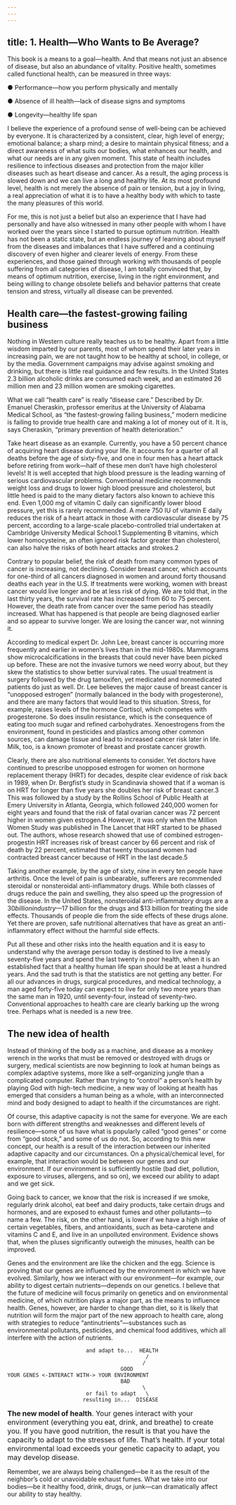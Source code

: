 ```yaml
---
---
---
```

title: 1. Health—Who Wants to Be Average?
---




This book is a means to a goal—health. And that means not just an absence of disease, but also an abundance of vitality. Positive health, sometimes called functional health, can be measured in three ways:

● Performance—how you perform physically and mentally

● Absence of ill health—lack of disease signs and symptoms

● Longevity—healthy life span



I believe the experience of a profound sense of well-being can be achieved by everyone. It is characterized by a consistent, clear, high level of energy; emotional balance; a sharp mind; a desire to maintain physical fitness; and a direct awareness of what suits our bodies, what enhances our health, and what our needs are in any given moment. This state of health includes resilience to infectious diseases and protection from the major killer diseases such as heart disease and cancer. As a result, the aging process is slowed down and we can live a long and healthy life. At its most profound level, health is not merely the absence of pain or tension, but a joy in living, a real appreciation of what it is to have a healthy body with which to taste the many pleasures of this world.

For me, this is not just a belief but also an experience that I have had personally and have also witnessed in many other people with whom I have worked over the years since I started to pursue optimum nutrition. Health has not been a static state, but an endless journey of learning about myself from the diseases and imbalances that I have suffered and a continuing discovery of even higher and clearer levels of energy. From these experiences, and those gained through working with thousands of people suffering from all categories of disease, I am totally convinced that, by means of optimum nutrition, exercise, living in the right environment, and being willing to change obsolete beliefs and behavior patterns that create tension and stress, virtually all disease can be prevented.





## Health care—the fastest-growing failing business


Nothing in Western culture really teaches us to be healthy. Apart from a little wisdom imparted by our parents, most of whom spend their later years in increasing pain, we are not taught how to be healthy at school, in college, or by the media. Government campaigns may advise against smoking and drinking, but there is little real guidance and few results. In the United States 2.3 billion alcoholic drinks are consumed each week, and an estimated 26 million men and 23 million women are smoking cigarettes.

What we call “health care” is really “disease care.” Described by Dr. Emanuel Cheraskin, professor emeritus at the University of Alabama Medical School, as “the fastest-growing failing business,” modern medicine is failing to provide true health care and making a lot of money out of it. It is, says Cheraskin, “primary prevention of health deterioration.”

Take heart disease as an example. Currently, you have a 50 percent chance of acquiring heart disease during your life. It accounts for a quarter of all deaths before the age of sixty-five, and one in four men has a heart attack before retiring from work—half of these men don’t have high cholesterol levels! It is well accepted that high blood pressure is the leading warning of serious cardiovascular problems. Conventional medicine recommends weight loss and drugs to lower high blood pressure and cholesterol, but little heed is paid to the many dietary factors also known to achieve this end. Even 1,000 mg of vitamin C daily can significantly lower blood pressure, yet this is rarely recommended. A mere 750 IU of vitamin E daily reduces the risk of a heart attack in those with cardiovascular disease by 75 percent, according to a large-scale placebo-controlled trial undertaken at Cambridge University Medical School.1 Supplementing B vitamins, which lower homocysteine, an often ignored risk factor greater than cholesterol, can also halve the risks of both heart attacks and strokes.2

Contrary to popular belief, the risk of death from many common types of cancer is increasing, not declining. Consider breast cancer, which accounts for one-third of all cancers diagnosed in women and around forty thousand deaths each year in the U.S. If treatments were working, women with breast cancer would live longer and be at less risk of dying. We are told that, in the last thirty years, the survival rate has increased from 60 to 75 percent. However, the death rate from cancer over the same period has steadily increased. What has happened is that people are being diagnosed earlier and so appear to survive longer. We are losing the cancer war, not winning it.

According to medical expert Dr. John Lee, breast cancer is occurring more frequently and earlier in women’s lives than in the mid-1980s. Mammograms show microcalcifications in the breasts that could never have been picked up before. These are not the invasive tumors we need worry about, but they skew the statistics to show better survival rates. The usual treatment is surgery followed by the drug tamoxifen, yet medicated and nonmedicated patients do just as well. Dr. Lee believes the major cause of breast cancer is “unopposed estrogen” (normally balanced in the body with progesterone), and there are many factors that would lead to this situation. Stress, for example, raises levels of the hormone Cortisol, which competes with progesterone. So does insulin resistance, which is the consequence of eating too much sugar and refined carbohydrates. Xenoestrogens from the environment, found in pesticides and plastics among other common sources, can damage tissue and lead to increased cancer risk later in life. Milk, too, is a known promoter of breast and prostate cancer growth.

Clearly, there are also nutritional elements to consider. Yet doctors have continued to prescribe unopposed estrogen for women on hormone replacement therapy (HRT) for decades, despite clear evidence of risk back in 1989, when Dr. Bergfist’s study in Scandinavia showed that if a woman is on HRT for longer than five years she doubles her risk of breast cancer.3 This was followed by a study by the Rollins School of Public Health at Emery University in Atlanta, Georgia, which followed 240,000 women for eight years and found that the risk of fatal ovarian cancer was 72 percent higher in women given estrogen.4 However, it was only when the Million Women Study was published in The Lancet that HRT started to be phased out. The authors, whose research showed that use of combined estrogen-progestin HRT increases risk of breast cancer by 66 percent and risk of death by 22 percent, estimated that twenty thousand women had contracted breast cancer because of HRT in the last decade.5

Taking another example, by the age of sixty, nine in every ten people have arthritis. Once the level of pain is unbearable, sufferers are recommended steroidal or nonsteroidal anti-inflammatory drugs. While both classes of drugs reduce the pain and swelling, they also speed up the progression of the disease. In the United States, nonsteroidal anti-inflammatory drugs are a $30 billion industry—$17 billion for the drugs and $13 billion for treating the side effects. Thousands of people die from the side effects of these drugs alone. Yet there are proven, safe nutritional alternatives that have as great an anti-inflammatory effect without the harmful side effects.

Put all these and other risks into the health equation and it is easy to understand why the average person today is destined to live a measly seventy-five years and spend the last twenty in poor health, when it is an established fact that a healthy human life span should be at least a hundred years. And the sad truth is that the statistics are not getting any better. For all our advances in drugs, surgical procedures, and medical technology, a man aged forty-five today can expect to live for only two more years than the same man in 1920, until seventy-four, instead of seventy-two. Conventional approaches to health care are clearly barking up the wrong tree. Perhaps what is needed is a new tree.





## The new idea of health


Instead of thinking of the body as a machine, and disease as a monkey wrench in the works that must be removed or destroyed with drugs or surgery, medical scientists are now beginning to look at human beings as complex adaptive systems, more like a self-organizing jungle than a complicated computer. Rather than trying to “control” a person’s health by playing God with high-tech medicine, a new way of looking at health has emerged that considers a human being as a whole, with an interconnected mind and body designed to adapt to health if the circumstances are right.

Of course, this adaptive capacity is not the same for everyone. We are each born with different strengths and weaknesses and different levels of resilience—some of us have what is popularly called “good genes” or come from “good stock,” and some of us do not. So, according to this new concept, our health is a result of the interaction between our inherited adaptive capacity and our circumstances. On a physical/chemical level, for example, that interaction would be between our genes and our environment. If our environment is sufficiently hostile (bad diet, pollution, exposure to viruses, allergens, and so on), we exceed our ability to adapt and we get sick.

Going back to cancer, we know that the risk is increased if we smoke, regularly drink alcohol, eat beef and dairy products, take certain drugs and hormones, and are exposed to exhaust fumes and other pollutants—to name a few. The risk, on the other hand, is lower if we have a high intake of certain vegetables, fibers, and antioxidants, such as beta-carotene and vitamins C and E, and live in an unpolluted environment. Evidence shows that, when the pluses significantly outweigh the minuses, health can be improved.

Genes and the environment are like the chicken and the egg. Science is proving that our genes are influenced by the environment in which we have evolved. Similarly, how we interact with our environment—for example, our ability to digest certain nutrients—depends on our genetics. I believe that the future of medicine will focus primarily on genetics and on environmental medicine, of which nutrition plays a major part, as the means to influence health. Genes, however, are harder to change than diet, so it is likely that nutrition will form the major part of the new approach to health care, along with strategies to reduce “antinutrients”—substances such as environmental pollutants, pesticides, and chemical food additives, which all interfere with the action of nutrients.

```
                         and adapt to...  HEALTH
                                            /
                                           /
                                    GOOD
YOUR GENES <-INTERACT WITH-> YOUR ENVIRONMENT 
                                    BAD
                                           \
                         or fail to adapt   \      
                        resulting in...  DISEASE
```

<font size=3 >

**The new model of health**. Your genes interact with your environment (everything you eat, drink, and breathe) to create you. If you have good nutrition, the result is that you have the capacity to adapt to the stresses of life. That’s health. If your total environmental load exceeds your genetic capacity to adapt, you may develop disease.
</font>

Remember, we are always being challenged—be it as the result of the neighbor’s cold or unavoidable exhaust fumes. What we take into our bodies—be it healthy food, drink, drugs, or junk—can dramatically affect our ability to stay healthy.